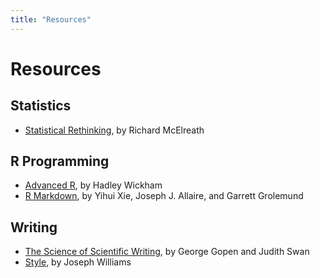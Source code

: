 ```yaml
---
title: "Resources"
---
```


# Resources

## Statistics

- [Statistical Rethinking](https://xcelab.net/rm/statistical-rethinking/), by Richard McElreath 

## R Programming

- [Advanced R](https://adv-r.hadley.nz/), by Hadley Wickham
- [R Markdown](https://bookdown.org/yihui/rmarkdown/), by Yihui Xie, Joseph J. Allaire, and Garrett Grolemund

## Writing

- [The Science of Scientific Writing](https://www.americanscientist.org/blog/the-long-view/the-science-of-scientific-writing), by George Gopen and Judith Swan
- [Style](https://sites.duke.edu/niou/files/2014/07/WilliamsJosephM1990StyleTowardClarityandGrace.pdf), by Joseph Williams
